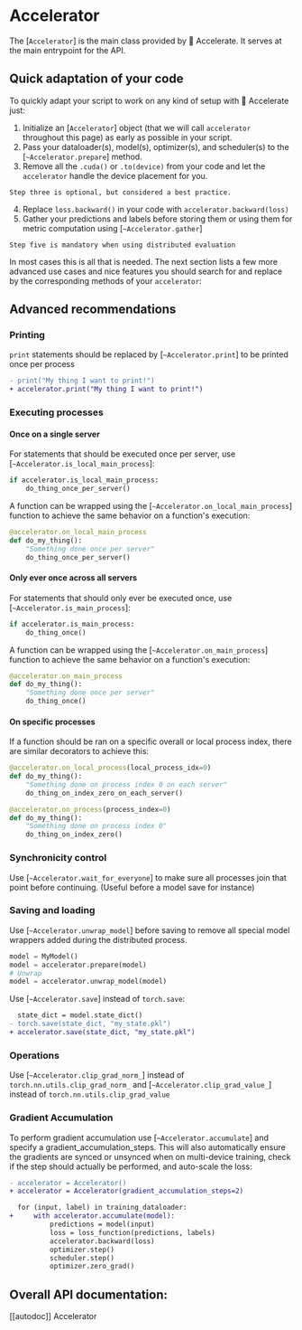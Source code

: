 <!--Copyright 2021 The HuggingFace Team. All rights reserved.

Licensed under the Apache License, Version 2.0 (the "License"); you may not use this file except in compliance with
the License. You may obtain a copy of the License at

http://www.apache.org/licenses/LICENSE-2.0

Unless required by applicable law or agreed to in writing, software distributed under the License is distributed on
an "AS IS" BASIS, WITHOUT WARRANTIES OR CONDITIONS OF ANY KIND, either express or implied. See the License for the
specific language governing permissions and limitations under the License.
-->

# Accelerator

The [`Accelerator`] is the main class provided by 🤗 Accelerate. 
It serves at the main entrypoint for the API. 

## Quick adaptation of your code

To quickly adapt your script to work on any kind of setup with 🤗 Accelerate just:

1. Initialize an [`Accelerator`] object (that we will call `accelerator` throughout this page) as early as possible in your script.
2. Pass your dataloader(s), model(s), optimizer(s), and scheduler(s) to the [`~Accelerator.prepare`] method.
3. Remove all the `.cuda()` or `.to(device)` from your code and let the `accelerator` handle the device placement for you. 

<Tip>

    Step three is optional, but considered a best practice.

</Tip>

4. Replace `loss.backward()` in your code with `accelerator.backward(loss)`
5. Gather your predictions and labels before storing them or using them for metric computation using [`~Accelerator.gather`]

<Tip warning={true}>

    Step five is mandatory when using distributed evaluation
    
</Tip>

In most cases this is all that is needed. The next section lists a few more advanced use cases and nice features
you should search for and replace by the corresponding methods of your `accelerator`:

## Advanced recommendations

### Printing

`print` statements should be replaced by [`~Accelerator.print`] to be printed once per process

```diff
- print("My thing I want to print!")
+ accelerator.print("My thing I want to print!")
```

### Executing processes

#### Once on a single server

For statements that should be executed once per server, use [`~Accelerator.is_local_main_process`]:

```python
if accelerator.is_local_main_process:
    do_thing_once_per_server()
```

A function can be wrapped using the [`~Accelerator.on_local_main_process`] function to achieve the same 
behavior on a function's execution:

```python
@accelerator.on_local_main_process
def do_my_thing():
    "Something done once per server"
    do_thing_once_per_server()
```

#### Only ever once across all servers

For statements that should only ever be executed once, use [`~Accelerator.is_main_process`]:

```python
if accelerator.is_main_process:
    do_thing_once()
```

A function can be wrapped using the [`~Accelerator.on_main_process`] function to achieve the same 
behavior on a function's execution:

```python
@accelerator.on_main_process
def do_my_thing():
    "Something done once per server"
    do_thing_once()
```

#### On specific processes

If a function should be ran on a specific overall or local process index, there are similar decorators 
to achieve this:

```python
@accelerator.on_local_process(local_process_idx=0)
def do_my_thing():
    "Something done on process index 0 on each server"
    do_thing_on_index_zero_on_each_server()
```

```python
@accelerator.on_process(process_index=0)
def do_my_thing():
    "Something done on process index 0"
    do_thing_on_index_zero()
```

### Synchronicity control

Use [`~Accelerator.wait_for_everyone`] to make sure all processes join that point before continuing. (Useful before a model save for instance)

### Saving and loading

Use [`~Accelerator.unwrap_model`] before saving to remove all special model wrappers added during the distributed process. 

```python
model = MyModel()
model = accelerator.prepare(model)
# Unwrap
model = accelerator.unwrap_model(model)
```

Use [`~Accelerator.save`] instead of `torch.save`:

```diff
  state_dict = model.state_dict()
- torch.save(state_dict, "my_state.pkl")
+ accelerator.save(state_dict, "my_state.pkl")
```

### Operations

Use [`~Accelerator.clip_grad_norm_`] instead of ``torch.nn.utils.clip_grad_norm_`` and [`~Accelerator.clip_grad_value_`] instead of ``torch.nn.utils.clip_grad_value``

### Gradient Accumulation

To perform gradient accumulation use [`~Accelerator.accumulate`] and specify a gradient_accumulation_steps. 
This will also automatically ensure the gradients are synced or unsynced when on 
multi-device training, check if the step should actually be performed, and auto-scale the loss:

```diff
- accelerator = Accelerator()
+ accelerator = Accelerator(gradient_accumulation_steps=2)

  for (input, label) in training_dataloader:
+     with accelerator.accumulate(model):
          predictions = model(input)
          loss = loss_function(predictions, labels)
          accelerator.backward(loss)
          optimizer.step()
          scheduler.step()
          optimizer.zero_grad()
```

## Overall API documentation:

[[autodoc]] Accelerator